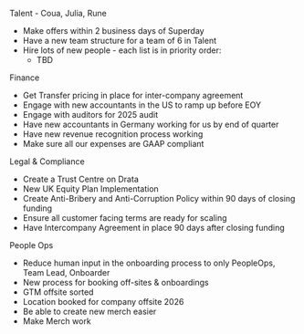 Talent - Coua, Julia, Rune

* Make offers within 2 business days of Superday 
* Have a new team structure for a team of 6 in Talent
* Hire lots of new people - each list is in priority order:
  *  TBD

Finance
* Get Transfer pricing in place for inter-company agreement
* Engage with new accountants in the US to ramp up before EOY 
* Engage with auditors for 2025 audit
* Have new accountants in Germany working for us by end of quarter
* Have new revenue recognition process working 
* Make sure all our expenses are GAAP compliant

Legal & Compliance

* Create a Trust Centre on Drata
* New UK Equity Plan Implementation
* Create Anti-Bribery and Anti-Corruption Policy within 90 days of closing funding
* Ensure all customer facing terms are ready for scaling 
* Have Intercompany Agreement in place 90 days after closing funding 

People Ops 

* Reduce human input in the onboarding process to only PeopleOps, Team Lead, Onboarder
* New process for booking off-sites & onboardings 
* GTM offsite sorted
* Location booked for company offsite 2026
* Be able to create new merch easier
* Make Merch work 

